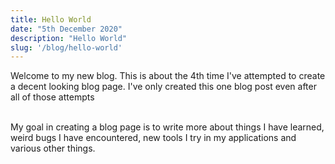 ```yaml
---
title: Hello World
date: "5th December 2020"
description: "Hello World"
slug: '/blog/hello-world'
---
```


Welcome to my new blog. This is about the 4th time I've attempted to create a decent looking blog page. I've only created this one blog post even after all of those attempts

<br />
My goal in creating a blog page is to write more about things I have learned, weird bugs I have encountered, new tools I try in my applications and various other things.
